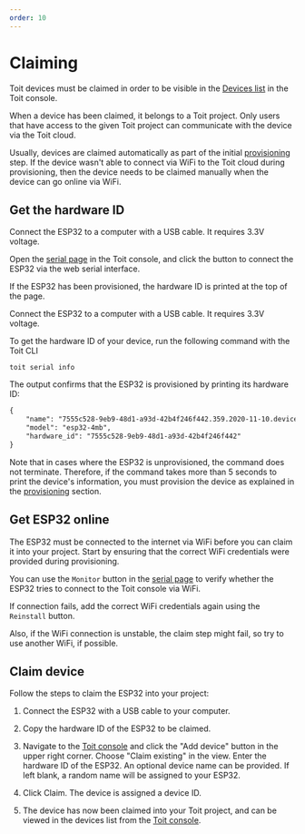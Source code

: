 ```yaml
---
order: 10
---
```


# Claiming

Toit devices must be claimed in order to be visible in the [Devices list](https://console.toit.io/devices) in the Toit console.

When a device has been claimed, it belongs to a Toit project. Only users that have access to the given Toit project can communicate with the device via the Toit cloud.

Usually, devices are claimed automatically as part of the initial [provisioning](../provision) step.
If the device wasn't able to connect via WiFi to the Toit cloud during provisioning, then the device needs to be claimed manually when the device can go online via WiFi.

## Get the hardware ID

<Tabs>
<Tab label="Console">

Connect the ESP32 to a computer with a USB cable. It requires 3.3V voltage.

Open the [serial page](https://console.toit.io/serial) in the Toit console, and click the button to connect the ESP32 via the web serial interface.

If the ESP32 has been provisioned, the hardware ID is printed at the top of the page.

</Tab>
<Tab label="CLI">

Connect the ESP32 to a computer with a USB cable. It requires 3.3V voltage.

To get the hardware ID of your device, run the following command with the Toit CLI

```shell
toit serial info
```

The output confirms that the ESP32 is provisioned by printing its hardware ID:

```txt
{
	"name": "7555c528-9eb9-48d1-a93d-42b4f246f442.359.2020-11-10.device.toitware.com",
	"model": "esp32-4mb",
	"hardware_id": "7555c528-9eb9-48d1-a93d-42b4f246f442"
}
```

Note that in cases where the ESP32 is unprovisioned, the command does not terminate.
Therefore, if the command takes more than 5 seconds to print the device's information, you must provision the device as explained in the [provisioning](../provision) section.

</Tab>
</Tabs>

## Get ESP32 online

The ESP32 must be connected to the internet via WiFi before you can claim it into your project. Start by ensuring that the correct WiFi credentials were provided during provisioning.

You can use the `Monitor` button in the [serial page](https://console.toit.io/serial) to verify whether the ESP32 tries to connect to the Toit console via WiFi.

If connection fails, add the correct WiFi credentials again using the `Reinstall` button.

Also, if the WiFi connection is unstable, the claim step might fail, so try to use another WiFi, if possible.

## Claim device

Follow the steps to claim the ESP32 into your project:

1. Connect the ESP32 with a USB cable to your computer.

2. Copy the hardware ID of the ESP32 to be claimed.

3. Navigate to the [Toit console](https://console.toit.io/devices) and click the "Add device" button in the upper right corner. Choose "Claim existing" in the view. Enter the hardware ID of the ESP32.
   An optional device name can be provided. If left blank, a random name will be assigned to your ESP32.

4. Click Claim. The device is assigned a device ID.

5. The device has now been claimed into your Toit project, and can be viewed in the devices list from the [Toit console](https://console.toit.io/devices).
